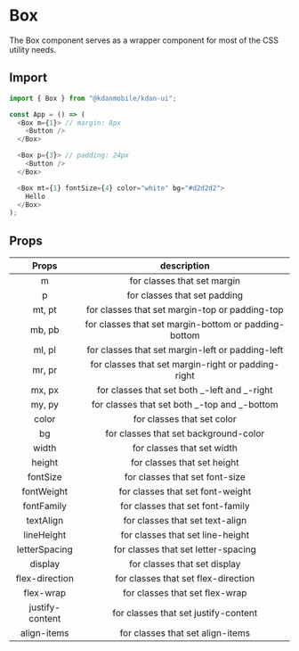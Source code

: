 
<Meta title="Utils/Box" />

# Box

The Box component serves as a wrapper component for most of the CSS utility needs.

## Import

```js
import { Box } from "@kdanmobile/kdan-ui";

const App = () => (
  <Box m={1}> // margin: 8px
    <Button />
  </Box>

  <Box p={3}> // padding: 24px
    <Button />
  </Box>

  <Box mt={1} fontSize={4} color="white" bg="#d2d2d2">
    Hello
  </Box>
);
```

## Props

|      Props      |                     description                      |
| :-------------: | :--------------------------------------------------: |
|        m        |             for classes that set margin              |
|        p        |             for classes that set padding             |
|     mt, pt      |    for classes that set margin-top or padding-top    |
|     mb, pb      | for classes that set margin-bottom or padding-bottom |
|     ml, pl      |   for classes that set margin-left or padding-left   |
|     mr, pr      |  for classes that set margin-right or padding-right  |
|     mx, px      |     for classes that set both _-left and _-right     |
|     my, py      |     for classes that set both _-top and _-bottom     |
|      color      |              for classes that set color              |
|       bg        |        for classes that set background-color         |
|      width      |              for classes that set width              |
|     height      |             for classes that set height              |
|    fontSize     |            for classes that set font-size            |
|   fontWeight    |           for classes that set font-weight           |
|   fontFamily    |           for classes that set font-family           |
|    textAlign    |           for classes that set text-align            |
|   lineHeight    |           for classes that set line-height           |
|  letterSpacing  |         for classes that set letter-spacing          |
|     display     |             for classes that set display             |
| flex-direction  |         for classes that set flex-direction          |
|    flex-wrap    |            for classes that set flex-wrap            |
| justify-content |         for classes that set justify-content         |
|   align-items   |           for classes that set align-items           |
